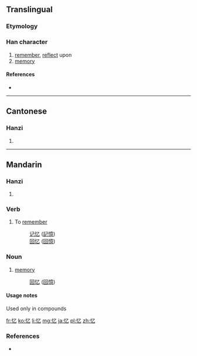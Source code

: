 {{also|憶}}
==Translingual==

===Etymology===
{{Han simp|憶|f=意|t=乙}}

===Han character===
{{Han char|rn=61|rad=心|as=01|sn=4|four=|canj=心弓 (PN)|ids=⿰[[忄]][[乙]]}}

# [[remember]], [[reflect]] upon
# [[memory]]

====References====
* {{Han ref|kx=0375.031|hdz=42268.020|uh=5FC6|ud=24518}}

----

==Cantonese==

===Hanzi===
{{yue-hanzi|jyut=[[jik1]]|y=yik1|tra=憶}}

# {{defn|lang=yue|sort=心01}}

----

==Mandarin==

===Hanzi===
{{cmn-hanzi|tra=憶|pin=[[yì]] ([[yi4]])|wg=i<sup>4</sup>}}

# {{defn|lang=cmn|sort=心01}}

===Verb===
{{cmn-verb|tra=憶|pin=yì|pint=yi4|sort=心01}}
# To [[remember]]
#: [[记忆]] ([[記憶]])
#: [[回忆]] ([[回憶]])

===Noun===
{{cmn-noun|tra=憶|pin=yì|pint=yi4|sort=心01}}
# [[memory]]
#: [[回忆]] ([[回憶]])

====Usage notes====
Used only in compounds

[[fr:忆]]
[[ko:忆]]
[[li:忆]]
[[mg:忆]]
[[ja:忆]]
[[pl:忆]]
[[zh:忆]]

===References===
* {{cite web
| url = http://www.mdbg.net/chindict/chindict.php?page=worddict&wdrst=0&wdqb=%E8%89%BA
| title = 忆
| work = MDBG English to Chinese dictionary ( Based on CC-CEDICT )
| language = Mandarin/English
| accessdate = 2014-02-14}}